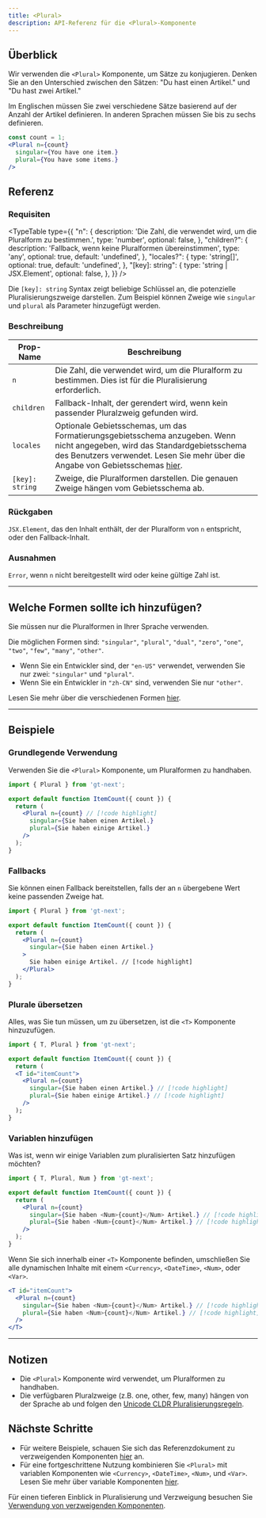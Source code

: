 ```yaml
---
title: <Plural>
description: API-Referenz für die <Plural>-Komponente
---
```


## Überblick

Wir verwenden die `<Plural>` Komponente, um Sätze zu konjugieren.
Denken Sie an den Unterschied zwischen den Sätzen: "Du hast einen Artikel." und "Du hast zwei Artikel."

Im Englischen müssen Sie zwei verschiedene Sätze basierend auf der Anzahl der Artikel definieren.
In anderen Sprachen müssen Sie bis zu sechs definieren.

```jsx
const count = 1;
<Plural n={count}
  singular={You have one item.}
  plural={You have some items.}
/>
```

## Referenz

### Requisiten

<TypeTable
  type={{
    "n": {
      description: 'Die Zahl, die verwendet wird, um die Pluralform zu bestimmen.',
      type: 'number',
      optional: false,
    },
    "children?": {
      description: 'Fallback, wenn keine Pluralformen übereinstimmen',
      type: 'any',
      optional: true,
      default: 'undefined',
    },
    "locales?": {
      type: 'string[]',
      optional: true,
      default: 'undefined',
    },
    "[key]: string": {
      type: 'string | JSX.Element',
      optional: false,
    },
  }}
/>

Die `[key]: string` Syntax zeigt beliebige Schlüssel an, die potenzielle Pluralisierungszweige darstellen.
Zum Beispiel können Zweige wie `singular` und `plural` als Parameter hinzugefügt werden.

### Beschreibung
| Prop-Name | Beschreibung |
|-----------|-------------|
| `n` | Die Zahl, die verwendet wird, um die Pluralform zu bestimmen. Dies ist für die Pluralisierung erforderlich. |
| `children` | Fallback-Inhalt, der gerendert wird, wenn kein passender Pluralzweig gefunden wird. |
| `locales`   | Optionale Gebietsschemas, um das Formatierungsgebietsschema anzugeben. Wenn nicht angegeben, wird das Standardgebietsschema des Benutzers verwendet. Lesen Sie mehr über die Angabe von Gebietsschemas [hier](https://developer.mozilla.org/en-US/docs/Web/JavaScript/Reference/Global_Objects/Intl#locales_argument).                                            |
| `[key]: string` | Zweige, die Pluralformen darstellen. Die genauen Zweige hängen vom Gebietsschema ab. |


### Rückgaben

`JSX.Element`, das den Inhalt enthält, der der Pluralform von `n` entspricht, oder den Fallback-Inhalt.

### Ausnahmen

`Error`, wenn `n` nicht bereitgestellt wird oder keine gültige Zahl ist.

---

## Welche Formen sollte ich hinzufügen?

Sie müssen nur die Pluralformen in Ihrer Sprache verwenden.

Die möglichen Formen sind: `"singular"`, `"plural"`, `"dual"`, `"zero"`, `"one"`, `"two"`, `"few"`, `"many"`, `"other"`.

 * Wenn Sie ein Entwickler sind, der `"en-US"` verwendet, verwenden Sie nur zwei: `"singular"` und `"plural"`.
 * Wenn Sie ein Entwickler in `"zh-CN"` sind, verwenden Sie nur `"other"`.

Lesen Sie mehr über die verschiedenen Formen [hier](https://cldr.unicode.org/index/cldr-spec/plural-rules).

---

## Beispiele

### Grundlegende Verwendung
Verwenden Sie die `<Plural>` Komponente, um Pluralformen zu handhaben.

```jsx title="BasicExample.jsx" copy
import { Plural } from 'gt-next';

export default function ItemCount({ count }) {
  return (
    <Plural n={count} // [!code highlight]
      singular={Sie haben einen Artikel.}
      plural={Sie haben einige Artikel.}
    />
  );
}
```

### Fallbacks
Sie können einen Fallback bereitstellen, falls der an `n` übergebene Wert keine passenden Zweige hat.

```jsx title="FallbackExample.jsx" copy
import { Plural } from 'gt-next';

export default function ItemCount({ count }) {
  return (
    <Plural n={count}
      singular={Sie haben einen Artikel.}
    >
      Sie haben einige Artikel. // [!code highlight]
    </Plural>
  );
}
```

### Plurale übersetzen
Alles, was Sie tun müssen, um zu übersetzen, ist die `<T>` Komponente hinzuzufügen.

```jsx title="PluralExample.jsx" copy
import { T, Plural } from 'gt-next';

export default function ItemCount({ count }) {
  return (
  <T id="itemCount">
    <Plural n={count}
      singular={Sie haben einen Artikel.} // [!code highlight]
      plural={Sie haben einige Artikel.} // [!code highlight]
    />
  );
}
```

### Variablen hinzufügen
Was ist, wenn wir einige Variablen zum pluralisierten Satz hinzufügen möchten?

```jsx title="PluralExample.jsx" copy
import { T, Plural, Num } from 'gt-next';

export default function ItemCount({ count }) {
  return (
    <Plural n={count}
      singular={Sie haben <Num>{count}</Num> Artikel.} // [!code highlight]
      plural={Sie haben <Num>{count}</Num> Artikel.} // [!code highlight]
    />
  );
}
```

Wenn Sie sich innerhalb einer `<T>` Komponente befinden, umschließen Sie alle dynamischen Inhalte mit einem `<Currency>`, `<DateTime>`, `<Num>`, oder `<Var>`.
```jsx
<T id="itemCount">
  <Plural n={count}
    singular={Sie haben <Num>{count}</Num> Artikel.} // [!code highlight]
    plural={Sie haben <Num>{count}</Num> Artikel.} // [!code highlight]
  />
</T>
```

---

## Notizen
 * Die `<Plural>` Komponente wird verwendet, um Pluralformen zu handhaben.
 * Die verfügbaren Pluralzweige (z.B. one, other, few, many) hängen von der Sprache ab und folgen den [Unicode CLDR Pluralisierungsregeln](https://cldr.unicode.org/index/cldr-spec/plural-rules).

## Nächste Schritte
 * Für weitere Beispiele, schauen Sie sich das Referenzdokument zu verzweigenden Komponenten [hier](/docs/next/reference/using-branching-components) an.
 * Für eine fortgeschrittene Nutzung kombinieren Sie `<Plural>` mit variablen Komponenten wie `<Currency>`, `<DateTime>`, `<Num>`, und `<Var>`. Lesen Sie mehr über variable Komponenten [hier](/docs/next/reference/using-variable-components).

Für einen tieferen Einblick in Pluralisierung und Verzweigung besuchen Sie [Verwendung von verzweigenden Komponenten](/docs/next/reference/using-branching-components).